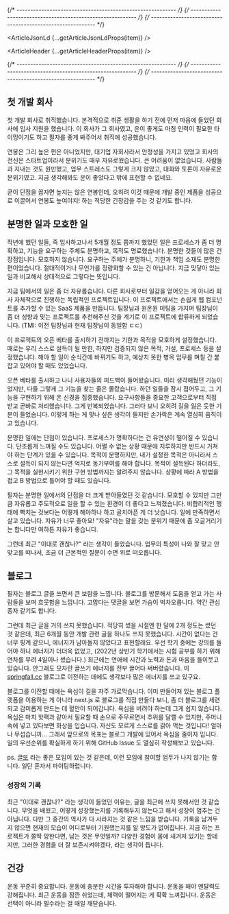 
{/* ---------------------------------------------------------- */}
{/* ---------------------------------------------------------- */}
{/* ---------------------------------------------------------- */}


<ArticleJsonLd {...getArticleJsonLdProps(item)} />

<ArticleHeader {...getArticleHeaderProps(item)} />

{/* ---------------------------------------------------------- */}
{/* ---------------------------------------------------------- */}
{/* ---------------------------------------------------------- */}

<ArticleImage img={i1} alt="사무실 모습" />

## 첫 개발 회사

첫 개발 회사로 취직했습니다. 본격적으로 취준 생활을 하기 전에 먼저 마음에 들었던 회사에 입사 지원을 했습니다. 이 회사가 그 회사였고, 운이 좋게도 마침 인력이 필요한 타이밍이기도 하고 필자를 좋게 봐주어서 취직에 성공했습니다.

연봉은 그리 높은 편은 아니었지만, 대기업 자회사라서 안정성을 가지고 있었고 회사의 전신은 스타트업이라서 분위기도 매우 자유로웠습니다. 큰 어려움이 없었습니다. 사람들과 지내는 것도 원만했고, 업무 스트레스도 그렇게 크지 않았고, 대화와 토론이 자유로운 분위기였고. 지금 생각해봐도 운이 좋았다고 밖에 표현할 수 없네요.

굳이 단점을 꼽자면 높지는 않은 연봉인데, 오히려 이것 때문에 개발 중인 제품을 성공으로 이끌어서 연봉도 높여야지! 하는 적당한 긴장감을 주는 것 같기도 합니다.

<ArticleImage img={i2} alt="붉은 벽돌 집의 빨간 문과 노랑 문" />

## 분명한 일과 모호한 일

작년에 했던 일들, 즉 입사하고나서 5개월 정도 쯤까지 했었던 일은 프로세스가 좀 더 명확하고, 기능을 요구하는 주체도 분명하고, 목적도 명료했습니다. 분명한 것들이 많은 건 장점입니다. 모호하지 않습니다. 요구하는 주체가 분명하니, 기한과 책임 소재도 분명한 편이었습니다. 절대적이거나 무언가를 정량화할 수 있는 건 아닙니다. 지금 맞닿아 있는 일과 비교해서 상대적으로 그렇다는 뜻입니다.

지금 팀에서의 일은 좀 더 자유롭습니다. 다른 회사로부터 일감을 얻어오는 게 아니라 회사 자체적으로 진행하는 독립적인 프로젝트입니다. 이 프로젝트에서는 손쉽게 웹 컴포넌트를 추가할 수 있는 SaaS 제품을 만듭니다. 팀장님과 원온원 미팅을 가지며 팀장님이 좀 더 성향과 맞는 프로젝트를 추천해주신 것을 계기로 이 프로젝트에 합류하게 되었습니다. (TMI: 이전 팀장님과 현재 팀장님이 동일함 ㄷㄷ)

이 프로젝트의 오픈 베타를 출시하기 전까지는 기한과 목적을 모호하게 설정했습니다. 때로는 우리 스스로 설득이 될 만한, 하지만 검증되지 않은 목적, 가설, 프로세스 등을 설정했습니다. 해야 할 일이 순식간에 바뀌기도 하고, 예상치 못한 병목 업무를 며칠 간 붙잡고 있어야 할 때도 있었습니다.

오픈 베타를 출시하고 나니 사용자들의 피드백이 들어왔습니다. 미리 생각해뒀던 기능이었지만, 다들 그렇게 그 기능을 찾는 줄은 몰랐습니다. 하던 일들을 잠시 접어두고, 그 기능을 구현하기 위해 온 신경을 집중했습니다. 요구사항들을 중요한 고객으로부터 직접 받고 곧바로 처리했습니다. 그게 반복되었습니다. 그러다 보니 오히려 길을 잃은 듯한 기분이 들었습니다. 이렇게 하는 게 맞나 싶은 생각이 들지만 손가락은 계속 열심히 움직이고 있습니다.

분명한 일에는 단점이 있습니다. 프로세스가 명확하다는 건 유연성이 떨어질 수 있습니다. 단조롭게 느껴질 수도 있습니다. 어쩔 수 없는 상황 때문에 지루하지만 반드시 거쳐야 하는 단계가 있을 수 있습니다. 목적이 분명하지만, 내가 설정한 목적은 아니라서 스스로 설득이 되지 않는다면 억지로 동기부여를 해야 합니다. 목적이 설득된다 하더라도, 그 목적을 실현시키기 위한 구현 방법까지는 알려주지 않습니다. 상황에 따라 A 방법을 접고 B 방법으로 틀어야 할 때도 있습니다.

필자는 분명한 일에서의 단점을 더 크게 받아들였던 것 같습니다. 모호할 수 있지만 그만큼 자유롭고 주도적으로 일을 할 수 있는 환경이 더 좋다고 느껴졌습니다. 비합리적인 행태에 빡치는 것보다는 어떻게 해야하나 하고 골치아픈 게 더 낫습니다. 일에 만족하면서 살고 있습니다. 자유가 너무 좋아요! "자유"라는 말을 갖는 분위기 때문에 좀 오글거리기는 합니다만 여하튼 자유가 좋습니다.

그런데 최근 "이대로 괜찮나?" 라는 생각이 들었습니다. 업무의 특성이 나와 잘 맞고 안 맞고를 떠나서, 조금 더 근본적인 질문이 수면 위로 떠오릅니다.

<ArticleImage img={i3} alt="맥북하는 사람" />

## 블로그

필자는 블로그 글을 쓰면서 큰 보람을 느낍니다. 블로그를 방문해서 도움을 얻고 가는 사람들을 보며 흐뭇함을 느낍니다. 고맙다는 댓글을 보면 가슴이 벅차오릅니다. 약간 관심종자 같기도 합니다.

그런데 최근 글을 거의 쓰지 못했습니다. 적당히 썼을 시절엔 한 달에 2개 정도는 썼던 것 같은데, 최근 6개월 동안 개발 관련 글을 하나도 쓰지 못했습니다. 시간이 없다는 건 너무 핑계 같으니, 에너지가 남아돌지 않았다고 표현할래요. 우선 학기 중에는 강의를 들어야 하니 에너지가 더더욱 없었고, (2022년 상반기 학기에서는 시험 공부를 하기 위해 연차를 무려 4일이나 썼습니다.) 최근에는 연애에 시간과 노력과 돈과 마음을 들이붓고 있습니다. 안그래도 모자란 글쓰기 에너지를 전부 끌어다 써버렸습니다. 이 [springfall.cc](http://springfall.cc/) 블로그로 이전하는 데에도 생각보다 많은 에너지를 쓰고 있구요.

블로그를 이전할 때에는 욕심이 길을 자주 가로막습니다. 이미 만들어져 있는 블로그 플랫폼을 이용하는 게 아니라 next.js 로 블로그를 직접 만들다 보니, 좀 더 블로그를 세련되고 감미롭게 만드는 데 혈안이 되어갑니다. 욕심을 버려야 하는데 그게 쉽지 않습니다. 욕심은 마치 핫팩과 같아서 필요할 때 손으로 주무르면서 추위를 달랠 수 있지만, 주머니 속에 넣고 있다보면 화상을 입습니다. 자신도 모르게 스스로를 갉아 먹는 것입니다! 얼마나 무섭습니까… 그래서 앞으로의 목표는 블로그 개발에 있어서 욕심을 줄이자 입니다. 일의 우선순위를 확실하게 하기 위해 GitHub Issue 도 열심히 작성해보고 있습니다.

ps. [글또](https://geultto.github.io/) 라는 좋은 모임이 있는 것 같은데, 이런 모임에 참여할 엄두가 나지 않기는 합니다. 일단 혼자서 파이팅하렵니다.

### 성장의 기록

최근 "이대로 괜찮나?" 라는 생각이 들었던 이유는, 글을 최근에 쓰지 못해서인 것 같습니다. 무엇을 배웠고, 어떻게 성장했는지를 기록해두지 않는다고 해서 성장이 멈추는 건 아닙니다. 다만 그 중간의 역사가 다 사라지는 것 같은 느낌을 받습니다. 기록을 남겨두지 않으면 현재의 모습이 어디로부터 기원했는지를 알 방도가 없어집니다. 지금 하는 프로젝트가 쫄딱 망한다면, 남는 것은 무엇일까? 다양한 경험이 몸에 새겨져 있기는 할테지만, 그러한 경험을 더 잘 보존시켜야겠다, 라는 생각이 듭니다.

<ArticleImage img={i4} alt="도림천에서 달리고 있는 사람" />

## 건강

운동 꾸준히 중요합니다. 운동에 충분한 시간을 투자해야 합니다. 운동을 해야 멘탈력도 강해집니다. 최근 운동을 잠깐 쉬었는데, 체력이 떨어지는 게 확확 느껴집니다. 운동은 선택이 아니라 필수라는 걸 매일 깨닫습니다.
